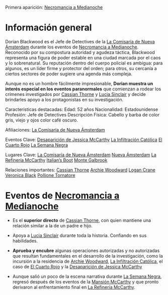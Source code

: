 
Primera aparición: [Necromancia a Medianoche](Necromancia%20a%20Medianoche.md)

# Información general
Dorian Blackwood es el Jefe de Detectives de la [La Comisaría de Nueva Ámsterdam](La%20Comisaría%20de%20Nueva%20Ámsterdam.md) durante los eventos de [Necromancia a Medianoche](Necromancia%20a%20Medianoche.md). Reconocido por su compostura autoridad y agudeza táctica, Blackwood representa una figura de poder estable en una ciudad marcada por el caos y lo sobrenatural. Su reputación dentro del cuerpo policial es ambigua: para algunos, es un líder firme y protector del orden; para otros, su cercanía a ciertos sectores de poder sugiere una agenda más compleja.

Aunque no es un hombre fácilmente impresionable, **Dorian muestra un interés especial en los eventos paranormales** que comienzan a rodear los crímenes investigados por [Cassian Thorne](Cassian%20Thorne.md) y [Lucia Sinclair](Lucia%20Sinclair.md) y decide brindarles apoyo a los protagonistas en su investigación.

Características destacadas:
Edad: 52 años
Nacionalidad: Estadounidense
Profesión: Jefe de Detectives
Descripción Física: Cabello y barba de color gris, viejo y ojos color café oscuro.

Afiliaciones: [La Comisaría de Nueva Ámsterdam](La%20Comisaría%20de%20Nueva%20Ámsterdam.md)

Eventos Clave:
[Desaparición de Jessica McCarthy](Desaparición%20de%20Jessica%20McCarthy.md)
[La Infiltración Católica](La%20Infiltración%20Católica.md)
[El Cuarto Rojo](El%20Cuarto%20Rojo.md)
[La Semana Negra](La%20Semana%20Negra.md)

Lugares Clave:
[La Comisaría de Nueva Ámsterdam](La%20Comisaría%20de%20Nueva%20Ámsterdam.md)
[Nueva Ámsterdam](Nueva%20Ámsterdam.md)
[La Refinería McCarthy](La%20Refinería%20McCarthy.md)
[Italian’s Boot](Italian’s%20Boot.md)
[Monte Galbrook](Monte%20Galbrook.md)

Relaciones importantes:
[Cassian Thorne](Cassian%20Thorne.md)
[Archie Woodward](Archie%20Woodward.md)
[Logan Crane](Logan%20Crane.md)
[Veronica Black](Veronica%20Black.md)
[Pollione Tornatore](Pollione%20Tornatore.md)

# Eventos de [Necromancia a Medianoche](Necromancia%20a%20Medianoche.md)
- Es el **superior directo** de [Cassian Thorne](Cassian%20Thorne.md), con quien mantiene una relación similar a la de un padre e hijo.
- Apoya a [Lucia Sinclair](Lucia%20Sinclair.md) durante toda la historia. Confiando en sus habilidades.
    
- **Aprueba y encubre** algunas operaciones autorizadas y no autorizadas que resultan fundamentales en el desarrollo de la investigación, como la incursión a la residencia de [Archie Woodward](Archie%20Woodward.md), [La Infiltración Católica](La%20Infiltración%20Católica.md), el caso de [El Cuarto Rojo](El%20Cuarto%20Rojo.md) y la [Desaparición de Jessica McCarthy](Desaparición%20de%20Jessica%20McCarthy.md) 
    
- Aunque salió un poco de la escena narrativa durante [La Semana Negra](La%20Semana%20Negra.md), regresó después de los eventos de la [Mansión McCarthy](Mansión%20McCarthy.md) y que pronto derivaron al enfrentamiento final en [ La Refinería McCarthy](%20La%20Refinería%20McCarthy). 